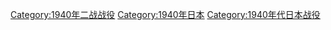 [[Category:1940年二战战役|Category:1940年二战战役]]
[[Category:1940年日本|Category:1940年日本]]
[[Category:1940年代日本战役|Category:1940年代日本战役]]